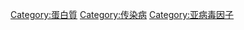 {{catmore}}
{{Commons category|Prions}}

[[Category:蛋白質|Category:蛋白質]]
[[Category:传染病|Category:传染病]]
[[Category:亚病毒因子|Category:亚病毒因子]]